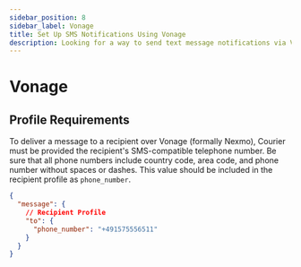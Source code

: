 ```yaml
---
sidebar_position: 8
sidebar_label: Vonage
title: Set Up SMS Notifications Using Vonage
description: Looking for a way to send text message notifications via Vonage? This step-by-step tutorial will show you how to integrate Vonage's API the easy way.
---
```


# Vonage

## Profile Requirements

To deliver a message to a recipient over Vonage (formally Nexmo), Courier must be provided the recipient's SMS-compatible telephone number. Be sure that all phone numbers include country code, area code, and phone number without spaces or dashes. This value should be included in the recipient profile as `phone_number`.

```json title=JSON
{
  "message": {
    // Recipient Profile
    "to": {
      "phone_number": "+491575556511"
    }
  }
}
```

